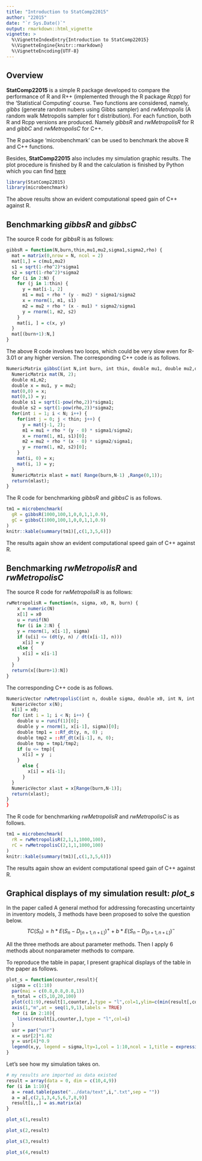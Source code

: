 ```yaml
---
title: "Introduction to StatComp22015"
author: "22015"
date: "`r Sys.Date()`"
output: rmarkdown::html_vignette
vignette: >
  %\VignetteIndexEntry{Introduction to StatComp22015}
  %\VignetteEngine{knitr::rmarkdown}
  %\VignetteEncoding{UTF-8}
---
```


## Overview

__StatComp22015__ is a simple R package developed to compare the performance of R and R++ (implemented through the R package _Rcpp_) for the 'Statistical Computing' course. Two functions are considered, namely, _gibbs_ (generate random nubers using Gibbs sampler) and _rwMetropolis_ (A random walk Metropolis sampler for t distribution). For each function, both R and Rcpp versions are produced. Namely _gibbsR_ and  _rwMetropolisR_ for R and _gibbC_ and _rwMetropolisC_ for C++.

The R package 'microbenchmark' can be used to benchmark the above R and C++ functions.

Besides, __StatComp22015__ also includes my simulation graphic results. The plot procedure is finished by R and the calculation is finished by Python which you can find [here](https://github.com/zyyfor2000/code)


```r
library(StatComp22015)
library(microbenchmark)
```

The above results show an evident computational speed gain of C++ against R.


## Benchmarking _gibbsR_ and _gibbsC_

The source R code for _gibbsR_ is as follows:
```r
gibbsR = function(N,burn,thin,mu1,mu2,sigma1,sigma2,rho) {
  mat = matrix(0,nrow = N, ncol = 2)
  mat[1,] = c(mu1,mu2)
  s1 = sqrt(1-rho^2)*sigma1
  s2 = sqrt(1-rho^2)*sigma2
  for (i in 2:N) {
    for (j in 1:thin) {
      y = mat[i-1, 2]
      m1 = mu1 + rho * (y - mu2) * sigma1/sigma2
      x = rnorm(1, m1, s1)
      m2 = mu2 + rho * (x - mu1) * sigma2/sigma1
      y = rnorm(1, m2, s2)
    }
    mat[i, ] = c(x, y)
  }
  mat[(burn+1):N,]
}
```

The above R code involves two loops, which could be very slow even for R-3.01 or any higher version. The corresponding C++ code is as follows.

```r
NumericMatrix gibbsC(int N,int burn, int thin, double mu1, double mu2,double sigma1,double sigma2,double rho) {
  NumericMatrix mat(N, 2);
  double m1,m2;
  double x = mu1, y = mu2;
  mat(0,0) = x;
  mat(0,1) = y;
  double s1 = sqrt(1-pow(rho,2))*sigma1;
  double s2 = sqrt(1-pow(rho,2))*sigma2;
  for(int i = 1; i < N; i++) {
    for(int j = 0; j < thin; j++) {
      y = mat(j-1, 2);
      m1 = mu1 + rho * (y - 0) * sigma1/sigma2;
      x = rnorm(1, m1, s1)[0];
      m2 = mu2 + rho * (x - 0) * sigma2/sigma1;
      y = rnorm(1, m2, s2)[0];
    }
    mat(i, 0) = x;
    mat(i, 1) = y;
  }
  NumericMatrix mlast = mat( Range(burn,N-1) ,Range(0,1));
  return(mlast);
}
```

The R code for benchmarking _gibbsR_ and _gibbsC_ is as follows.

```r
tm1 = microbenchmark(
  gR = gibbsR(1000,100,1,0,0,1,1,0.9),
  gC = gibbsC(1000,100,1,0,0,1,1,0.9)
)
knitr::kable(summary(tm1)[,c(1,3,5,6)])
```

The results again show an evident computational speed gain of C++ against R.

## Benchmarking _rwMetropolisR_ and _rwMetropolisC_

The source R code for _rwMetropolisR_ is as follows:
```r
rwMetropolisR = function(n, sigma, x0, N, burn) {
    x = numeric(N)
    x[1] = x0
    u = runif(N)
    for (i in 2:N) {
    y = rnorm(1, x[i-1], sigma)
    if (u[i] <= (dt(y, n) / dt(x[i-1], n)))
      x[i] = y  
    else {
      x[i] = x[i-1]
    }
  }
  return(x[(burn+1):N])
}
```

The corresponding C++ code is as follows.

```r
NumericVector rwMetropolisC(int n, double sigma, double x0, int N, int burn) {
  NumericVector x(N);
  x[1] = x0;
  for (int i = 1; i < N; i++) {
    double u = runif(1)[0];
    double y = rnorm(1, x[i-1], sigma)[0];
    double tmp1 = ::Rf_dt(y, n, 0) ;
    double tmp2 = ::Rf_dt(x[i-1], n, 0);
    double tmp = tmp1/tmp2;
    if (u <= tmp){
      x[i] = y  ;
    }
      else {
        x[i] = x[i-1];
      }
  }
  NumericVector xlast = x[Range(burn,N-1)];
  return(xlast);
}
}
```

The R code for benchmarking _rwMetropolisR_ and _rwMetropolisC_ is as follows.

```r
tm1 = microbenchmark(
  rR = rwMetropolisR(2,1,1,1000,100),
  rC = rwMetropolisC(2,1,1,1000,100)
)
knitr::kable(summary(tm1)[,c(1,3,5,6)])
```

The results again show an evident computational speed gain of C++ against R.


## Graphical displays of my simulation result: _plot_s_


In the paper called A general method for addressing forecasting uncertainty in inventory models, 3 methods have been proposed to solve the question below.
$$
\begin{equation}
	TC(S_n) = h*E(S_n -D_{[n+1,n+L]})^+ +b*E(S_n -D_{[n+1,n+L]})^-
\end{equation}
$$

All the three methods are about parameter methods. Then  I apply 6 methods about nonparameter methods to compare.

To reproduce the table in papar, I present graphical displays of the table in the paper as follows.

```r
plot_s = function(counter,result){
  sigma = c(1:10)
  par(mai = c(0.8,0.8,0.8,1))
  n_total = c(5,10,20,100)
  plot(c(1:9),result[1,counter,],type = "l",col=1,ylim=c(min(result[,counter,]-5),max(result[,counter,])+5),ylab = "total cost" ,xlab = "method",main = bquote(n == .(n_total[counter])))
  axis(1,"m",at = seq(1,9,1),labels = TRUE)
  for (i in 2:10){
    lines(result[i,counter,],type = "l",col=i)
  }
  usr = par("usr")
  x = usr[2]*1.02
  y = usr[4]*0.9
  legend(x,y, legend = sigma,lty=1,col = 1:10,ncol = 1,title = expression(sigma^2),xpd = TRUE)
}
```

Let's see how my simulation takes on.

```r
# my results are imported as data existed
result = array(data = 0, dim = c(10,4,9))
for (i in 1:10){
  a = read.table(paste("../data/text",i,".txt",sep = ""))
  a = a[,c(2,1,3,4,5,6,7,8,9)]
  result[i,,] = as.matrix(a)
}

```


```r
plot_s(1,result)
```

```r
plot_s(2,result)
```

```r
plot_s(3,result)
```

```r
plot_s(4,result)
```

